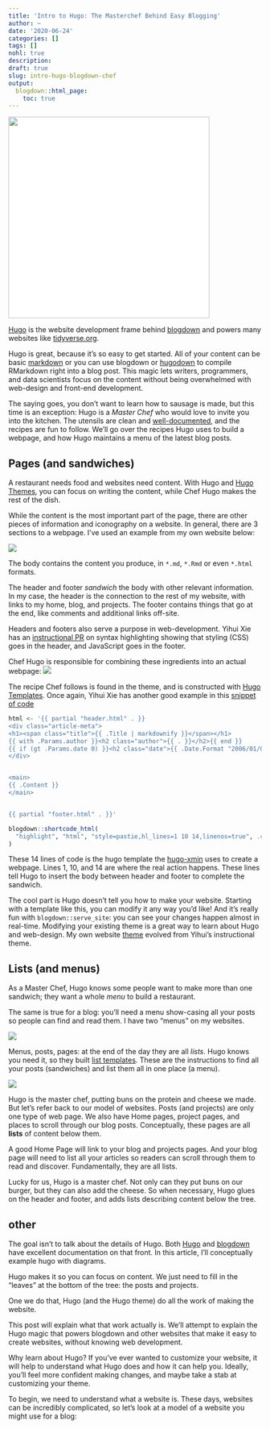```yaml
---
title: 'Intro to Hugo: The Masterchef Behind Easy Blogging'
author: ~
date: '2020-06-24'
categories: []
tags: []
nohl: true
description:
draft: true
slug: intro-hugo-blogdown-chef
output:
  blogdown::html_page:
    toc: true
---
```


<img src="/blog/intro-hugo-blogdown-chef/hugo-chef.svg"
  align="center"
  height=400
  style="background-color: white; padding-right: 0px;"
/>

[Hugo](https://gohugo.io/) is the website development frame behind 
[blogdown](https://bookdown.org/yihui/blogdown/) and powers many 
websites like [tidyverse.org](https://github.com/tidyverse/tidyverse.org). 

Hugo is great, because it's so easy to get started. All of your content
can be basic [markdown](https://gohugo.io/content-management/formats/#learn-markdown)
or you can use blogdown or [hugodown](https://github.com/r-lib/hugodown)
to compile RMarkdown right into a blog post.
This magic lets writers, programmers, and data scientists focus on the
content without being overwhelmed with web-design and front-end development.

The saying goes, you don't want to learn how to sausage is made, but this time
is an exception: Hugo is a _Master Chef_ who would love to invite you into the
kitchen. 
The utensils are clean and [well-documented](https://gohugo.io/documentation/),
and the recipes are fun to follow. We'll go over the recipes Hugo uses to build
a webpage, and how Hugo maintains a menu of the latest blog posts. 

## Pages (and sandwiches)

A restaurant needs food and websites need content. With Hugo and 
[Hugo Themes](https://themes.gohugo.io/), you can focus on writing the content,
while Chef Hugo makes the rest of the dish. 

While the content is the most important part of the page, there are other
pieces of information and iconography on a website. In general, there are
3 sections to a webpage. I've used an example from my own website below:

![](webpage.svg)

The body contains the content you produce, 
in `*.md`, `*.Rmd` or even `*.html` formats.

The header and footer _sandwich_ the body with other relevant information. 
In my case, the header is the connection to the rest of my website, with
links to my home, blog, and projects.
The footer contains things that go at the end, like comments and additional
links off-site. 

Headers and footers also serve a purpose in web-development. 
Yihui Xie has an [instructional PR](https://github.com/yihui/hugo-xmin/pull/5)
on syntax highlighting showing that styling (CSS) goes in the header, 
and JavaScript goes in the footer.

Chef Hugo is responsible for combining these ingredients into an actual webpage: 
![](hugo-sandwich.svg)

The recipe Chef follows is found in the theme, 
and is constructed with [Hugo Templates](https://gohugo.io/templates/introduction/).
Once again, Yihui Xie has another good example in this 
[snippet of code](https://github.com/yihui/hugo-xmin/blob/982dfb320e8ac58a78203be76c5b06beae25d4f9/layouts/_default/single.html#L1-L12)


```r
html <- '{{ partial "header.html" . }}
<div class="article-meta">
<h1><span class="title">{{ .Title | markdownify }}</span></h1>
{{ with .Params.author }}<h2 class="author">{{ . }}</h2>{{ end }}
{{ if (gt .Params.date 0) }}<h2 class="date">{{ .Date.Format "2006/01/02" }}</h2>{{ end }}
</div>


<main>
{{ .Content }}
</main>


{{ partial "footer.html" . }}'

blogdown::shortcode_html(
  "highlight", "html", "style=pastie,hl_lines=1 10 14,linenos=true", .content = html
)
```

These 14 lines of code is the hugo template the [hugo-xmin](https://github.com/yihui/hugo-xmin)
uses to create a webpage. Lines 1, 10, and 14 are where the real action happens.
These lines tell Hugo to insert the body between header and footer to complete
the sandwich. 

The cool part is Hugo doesn't tell you how to make your website. 
Starting with a template like this, you can modify it any way you'd like!
And it's really fun with `blogdown::serve_site`: you can see your changes
happen almost in real-time.
Modifying your existing theme is a great way to learn about Hugo and web-design.
My own website [theme](https://github.com/tmastny/hugo-xmin)
evolved from Yihui's instructional theme.

## Lists (and menus)

As a Master Chef, Hugo knows some people want to make more than one sandwich; 
they want a whole _menu_ to build a restaurant. 

The same is true for a blog: you'll need a menu show-casing all your posts
so people can find and read them. I have two "menus" on my websites. 

![](hugo-lists.svg)

Menus, posts, pages: at the end of the day they are all _lists_. 
Hugo knows you need it, so they built 
[list templates](https://gohugo.io/templates/lists/).
These are the instructions to find all your posts (sandwiches) and
list them all in one place (a menu).

![](hugo-menu.svg)



Hugo is the master chef, putting buns on the protein and cheese we made.
But let’s refer back to our model of websites.
Posts (and projects) are only one type of web page.
We also have Home pages, project pages,
and places to scroll through our blog posts.
Conceptually, these pages are all **lists** of content below them.

A good Home Page will link to your blog and projects pages.
And your blog page will need to list all your articles so readers can scroll
through them to read and discover. Fundamentally, they are all lists.

Lucky for us, Hugo is a master chef.
Not only can they put buns on our burger, but they can also add the cheese.
So when necessary, Hugo glues on the header and footer,
and adds lists describing content below the tree.


## other



The goal isn’t to talk about the details of Hugo.
Both [Hugo](https://gohugo.io/documentation/) and
[blogdown](https://bookdown.org/yihui/blogdown/) have excellent
documentation on that front.
In this article, I’ll conceptually example hugo with diagrams.

Hugo makes it so you can focus on content.
We just need to fill in the “leaves” at the bottom of the tree:
the posts and projects.





One we do that, Hugo (and the Hugo theme) do all the work of making the website.

This post will explain what that work actually is.
We’ll attempt to explain the Hugo magic that powers blogdown and other websites
that make it easy to create websites, without knowing web development.

Why learn about Hugo? If you’ve ever wanted to customize your website,
it will help to understand what Hugo does and how it can help you.
Ideally, you’ll feel more confident making changes,
and maybe take a stab at customizing your theme.

To begin, we need to understand what a website is.
These days, websites can be incredibly complicated,
so let’s look at a model of a website you might use for a blog:
